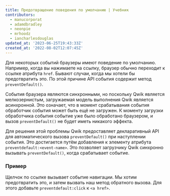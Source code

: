 ```yaml
---
title: Предотвращение поведения по умолчанию | Учебник
contributors:
  - manucorporat
  - adamdbradley
  - neonpie
  - mrhoodz
  - iancharlesdouglas
updated_at: '2023-06-25T19:43:33Z'
created_at: '2022-08-02T12:07:45Z'
---
```


Для некоторых событий браузеры имеют поведение по умолчанию. Например, когда вы нажимаете на ссылку, браузер обычно переходит к ссылке атрибута `href`. Бывают случаи, когда мы хотели бы предотвратить это. По этой причине API события содержит метод `preventDefault()`.

События браузера являются синхронными, но поскольку Qwik является мелкозернистым, загружаемая модель выполнения Qwik является асинхронной. Это означает, что в момент срабатывания события обработчик события может быть ещё не загружен. К моменту загрузки обработчика события событие уже было обработано браузером, и вызов `preventDefault()` не будет иметь никакого эффекта.

Для решения этой проблемы Qwik предоставляет декларативный API для автоматического вызова `preventDefault()` при наступлении события. Это достигается путём добавления к элементу атрибута `preventdefault:<event-name>`. Это позволяет загрузчику Qwik синхронно вызывать `preventDefault()`, когда срабатывает событие.

### Пример

Щелчок по ссылке вызывает событие навигации. Мы хотим предотвратить это, и затем вызвать наш метод обратного вызова. Для этого добавьте `preventdefault:click` к `<a href>`.
